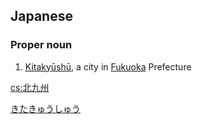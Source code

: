 ==Japanese==
{{ja-kanjitab|きた|きゅう|しゅう|yomi=y}}

===Proper noun===
{{ja-pos|proper|きたきゅうしゅう}}

# [[Kitakyūshū]], a city in [[Fukuoka]] Prefecture

[[Category:ja:Cities|きたきゅうしゅう]]

[[cs:北九州]]